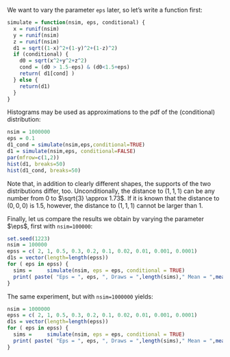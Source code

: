We want to vary the parameter `eps` later, so let's write a function first:

```r
simulate = function(nsim, eps, conditional) {
  x = runif(nsim)
  y = runif(nsim)
  z = runif(nsim)
  d1 = sqrt((1-x)^2+(1-y)^2+(1-z)^2)
  if (conditional) {
    d0 = sqrt(x^2+y^2+z^2)
    cond = (d0 > 1.5-eps) & (d0<1.5+eps)
    return( d1[cond] )
  } else {
    return(d1)
  }
}
```

Histograms may be used as approximations to the pdf of the (conditional) distribution:

```r
nsim = 1000000
eps = 0.1
d1_cond = simulate(nsim,eps,conditional=TRUE)
d1 = simulate(nsim,eps, conditional=FALSE)
par(mfrow=c(1,2))
hist(d1, breaks=50)
hist(d1_cond, breaks=50)

```

Note that, in addition to clearly different shapes,  the supports of the two distributions differ, too. Unconditionally, the distance to $(1,1,1)$ can be any number from $0$ to $\sqrt{3} \approx 1.73$. If it is known that the distance to $(0,0,0)$ is $1.5$, however, the distance to $(1,1,1)$ cannot be larger than $1$.

Finally, let us compare the results we obtain by varying the parameter $\eps$, first with `nsim=100000`:
```r
set.seed(1223)
nsim = 100000
epss = c( 2, 1, 0.5, 0.3, 0.2, 0.1, 0.02, 0.01, 0.001, 0.0001)
d1s = vector(length=length(epss))
for ( eps in epss) {
  sims =     simulate(nsim, eps = eps, conditional = TRUE)
  print( paste( "Eps = ", eps, ", Draws = ",length(sims)," Mean = ",mean(sims) ))
}

```

The same experiment, but with `nsim=1000000` yields:

```r
nsim = 1000000
epss = c( 2, 1, 0.5, 0.3, 0.2, 0.1, 0.02, 0.01, 0.001, 0.0001)
d1s = vector(length=length(epss))
for ( eps in epss) {
  sims =     simulate(nsim, eps = eps, conditional = TRUE)
  print( paste( "Eps = ", eps, ", Draws = ",length(sims)," Mean = ",mean(sims) ))
}
```